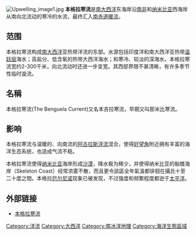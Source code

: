 [[File:Upwelling_image1.jpg|thumb]]
'''本格拉寒流'''是[[南大西洋|南大西洋]]东海岸沿[[南非|南非]]和[[纳米比亚|纳米比亚]]西海岸从南向北流动的寒冷的水流，最终汇入[[南赤道暖流|南赤道暖流]]。<!-- Its waters are cold because are 深海海水 brought upward due to the rotation of Earth 从西到东.本格拉寒流属于上升流 of deep waters are sometimes increased by planetary winds 从东向西 (southern [[信风|信风]]) which blow west from 卡拉哈里沙漠 towards the ocean. Obviously, this wind creates a displacement of top ocean waters from 非洲海岸 to the west deviating to西北(to the left) because of the Coriolis Effect and this displacement causes deep waters to move upwards to replace coastal waters moving west. -->

== 范围 ==

本格拉寒流构成[[南大西洋|南大西洋]]亚热带洋流的东部。水源包括印度洋和南大西洋亚热带[[温跃层|温跃层]]海水；高盐分、低含氧的热带大西洋海水；和寒冷、较淡的深海水。本格拉寒流宽约2-300千米，向北流动时还进一步变宽。其西部界限不甚清晰，有许多季节性临时漩流。

==名稱==
本格拉寒流(The Benguela Current)又名本吉拉寒流，早期又叫那米比寒流。

== 影响 ==

本格拉寒流与温暖的、向南流的[[阿古拉斯洋流|阿古拉斯洋流]]混合，使得[[好望角|好望角]]附近拥有丰富的海洋生态系统，也造成气流不稳。 

本格拉寒流使得[[纳米比亚|纳米比亚]]海岸形成[[那米比沙漠|沙漠]]，降水极为稀少，并使得纳米比亚的骷髅海岸（Skeleton Coast）经常浓雾不散，而且更令該區全年氣溫都徘徊在攝氏十至二十度之間。本格拉[[厄尔尼诺|厄尔尼诺]]现象已被发现，不过强度和频繁程度都逊于[[太平洋|太平洋]]。

== 外部链接 ==
* [http://oceancurrents.rsmas.miami.edu/atlantic/benguela.html 本格拉寒流] {{Wayback|url=http://oceancurrents.rsmas.miami.edu/atlantic/benguela.html |date=20160507192952 }}

{{World Current}}

[[Category:洋流|Category:洋流]]
[[Category:大西洋|Category:大西洋]]
[[Category:南冰洋地理|Category:南冰洋地理]]
[[Category:海洋生態區域|Category:海洋生態區域]]